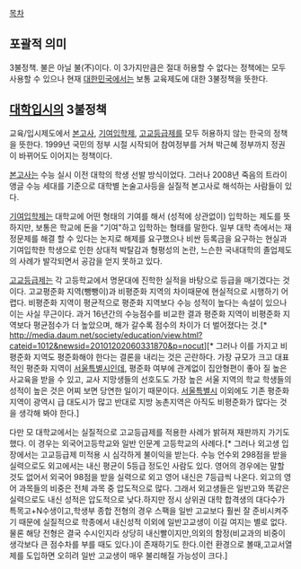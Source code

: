 [[목차]]
== 포괄적 의미 ==
3불정책. 불은 아닐 불(不)이다. 
이 3가지만큼은 절대 허용할 수 없다는 정책에는 모두 사용할 수 있으나 현재 [[대한민국]]에서는 보통 교육제도에 대한 3불정책을 뜻한다.

== [[대학입시]]의 3불정책 ==
교육/입시제도에서 [[대학별고사|본고사]], [[기여입학제]], [[고교등급제]]를 모두 허용하지 않는 한국의 정책을 뜻한다. 1999년 국민의 정부 시절 시작되어 참여정부를 거쳐 박근혜 정부까지 정권이 바뀌어도 이어지는 정책이다.

[[대학별고사|본고사]]는 수능 실시 이전 대학의 학생 선발 방식이었다. 그러나 2008년 죽음의 트라이앵글 수능 세대를 기준으로 대학별 논술고사등을 실질적 본고사로 해석하는 사람들이 있다.

[[기여입학제]]는 대학교에 어떤 형태의 기여를 해서 (성적에 상관없이) 입학하는 제도를 뜻하지만, 보통은 학교에 돈을 "기여"하고 입학하는 형태를 말한다. 일부 대학 측에서는 재정문제를 해결 할 수 있다는 논지로 해제를 요구했으나 비싼 등록금을 요구하는 현실과 기여입학한 학생으로 인한 상대적 박탈감과 형평성의 논란, 느슨한 국내대학의 졸업제도의 사례가 발각되면서 공감을 얻지 못하고 있다.

[[고교등급제]]는 각 고등학교에서 명문대에 진학한 실적을 바탕으로 등급을 매기겠다는 것이다. 고교평준화 지역(뺑뺑이)과 비평준화 지역의 차이때문에 현실적으로 시행하기 어렵다. 비평준화 지역이 평균적으로 평준화 지역보다 수능 성적이 높다는 속설이 있으나 이는 사실 무근이다. 과거 16년간의 수능점수를 비교한 결과 평준화 지역이 비평준화 지역보다 평균점수가 더 높았으며, 해가 갈수록 점수의 차이가 더 벌어졌다는 것.[* http://media.daum.net/society/education/view.html?cateid=1012&newsid=20101202060331870&p=nocut][* 그러나 이를 가지고 비평준화 지역도 평준화해야 한다는 결론을 내리는 것은 곤란하다. 가장 규모가 크고 대표적인 평준화 지역이 [[서울특별시]]인데, 평준화 여부에 관계없이 집안형편이 좋아 질 높은 사교육을 받을 수 있고, 교사 지망생들의 선호도도 가장 높은 서울 지역의 학교 학생들의 성적이 높은 것은 어찌 보면 당연한 일이기 때문이다. [[서울특별시]] 이외에도 기존 평준화 지역이 광역시 급 대도시가 많고 반대로 지방 농촌지역은 아직도 비평준화가 많다는 것을 생각해 봐야 한다.]

다만 모 대학교에서는 실질적으로 고교등급제를 적용한 사례가 밝혀져 재판까지 가기도 했다. 이 경우는 외국어고등학교와 일반 인문계 고등학교의 사례다.[* 그러나 외고생 입장에서는 고교등급제 미적용 시 심각하게 불이익을 받는다. 수능 언수외 298점을 받을 실력으로도 외고에서는 내신 평균이 5등급 정도인 사람도 있다. 영어의 경우에는 말할 것도 없어서 외국어 98점을 받을 실력으로 외고 영어 내신은 7등급씩 나온다. 외고의 영어 과목들의 비중은 전체 과목 중 압도적으로 많다. 그래서 외고생들은 일반고와 똑같은 실력으로도 내신 성적은 압도적으로 낮다.하지만 정시 상위권 대학 합격생의 대다수가 특목고+N수생이고,학생부 종합 전형의 경우 스팩을 일반 고교보다 훨씬 잘 준비시켜주기 때문에 실질적으로 학종에서 내신성적 이외에 일반고교생이 이길 여지는 별로 없다.물론 해당 전형은 결국 수시인지라 상당히 내신빨이지만,의외의 함정(비교과의 비중이 생각보다 큰 점수차를 부를 때도 있다.)이 존재하기도 한다.이런 환경으로 볼때,고교서열제를 도입하면 오히려 일반 고교생이 매우 불리해질 가능성이 크다.]
